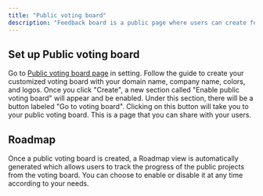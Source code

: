 ```yaml
---
title: "Public voting board"
description: "Feedback board is a public page where users can create feedback posts and vote on feedback."
---
```


## Set up Public voting board

Go to [Public voting board page](https://app.monterey.ai/w/cl5b6pdc45011ebfde64e4qkf/settings/voting-board) in setting. Follow the guide to create your customized voting board with your domain name, company name, colors, and logos. Once you click "Create", a new section called "Enable public voting board" will appear and be enabled. Under this section, there will be a button labeled "Go to voting board". Clicking on this button will take you to your public voting board. This is a page that you can share with your users.


## Roadmap

Once a public voting board is created, a Roadmap view is automatically generated which allows users to track the progress of the public projects from the voting board. You can choose to enable or disable it at any time according to your needs. 
